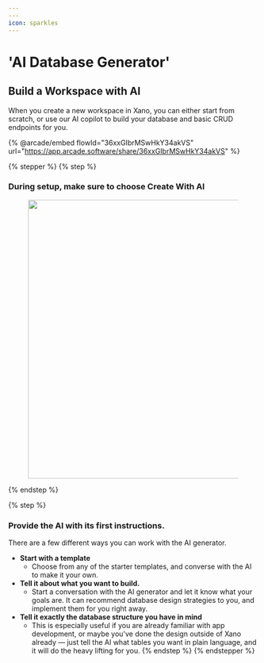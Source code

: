 ```yaml
---
---
icon: sparkles
---
```


# 'AI Database Generator'

## Build a Workspace with AI

When you create a new workspace in Xano, you can either start from scratch, or use our AI copilot to build your database and basic CRUD endpoints for you.

{% @arcade/embed flowId="36xxGIbrMSwHkY34akVS" url="https://app.arcade.software/share/36xxGIbrMSwHkY34akVS" %}



{% stepper %}
{% step %}
### During setup, make sure to choose Create With AI

<figure><img src="..//assets/CleanShot 2025-01-15 at 16.12.11.png" alt="" width="563"><figcaption></figcaption></figure>
{% endstep %}

{% step %}
### Provide the AI with its first instructions.

There are a few different ways you can work with the AI generator.

* **Start with a template**
  * Choose from any of the starter templates, and converse with the AI to make it your own.
* **Tell it about what you want to build.**
  * Start a conversation with the AI generator and let it know what your goals are. It can recommend database design strategies to you, and implement them for you right away.
* **Tell it exactly the database structure you have in mind**
  * This is especially useful if you are already familiar with app development, or maybe you've done the design outside of Xano already — just tell the AI what tables you want in plain language, and it will do the heavy lifting for you.
{% endstep %}
{% endstepper %}